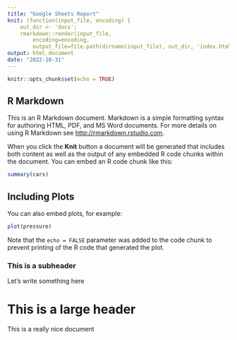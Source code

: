 ```yaml
---
title: "Google Sheets Report"
knit: (function(input_file, encoding) {
    out_dir <- 'docs';
    rmarkdown::render(input_file,
        encoding=encoding,
        output_file=file.path(dirname(input_file), out_dir, 'index.html'))})
output: html_document
date: "2022-10-31"
---
```


```r
knitr::opts_chunk$set(echo = TRUE)
```

## R Markdown

This is an R Markdown document. Markdown is a simple formatting syntax for authoring HTML, PDF, and MS Word documents. For more details on using R Markdown see <http://rmarkdown.rstudio.com>.

When you click the **Knit** button a document will be generated that includes both content as well as the output of any embedded R code chunks within the document. You can embed an R code chunk like this:

```r
summary(cars)
```

## Including Plots

You can also embed plots, for example:

```r
plot(pressure)
```

Note that the `echo = FALSE` parameter was added to the code chunk to prevent printing of the R code that generated the plot.

### This is a subheader

Let's write something here

# This is a large header

This is a really nice document